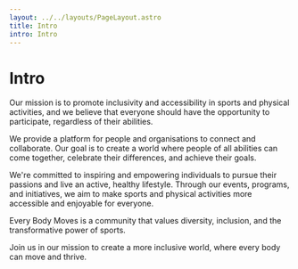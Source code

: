 ```yaml
---
layout: ../../layouts/PageLayout.astro
title: Intro
intro: Intro
---
```


# Intro

Our mission is to promote inclusivity and accessibility in sports and physical activities, and we believe that everyone should have the opportunity to participate, regardless of their abilities.

We provide a platform for people and organisations to connect and collaborate. Our goal is to create a world where people of all abilities can come together, celebrate their differences, and achieve their goals.

We're committed to inspiring and empowering individuals to pursue their passions and live an active, healthy lifestyle. Through our events, programs, and initiatives, we aim to make sports and physical activities more accessible and enjoyable for everyone.

Every Body Moves is a community that values diversity, inclusion, and the transformative power of sports. 

Join us in our mission to create a more inclusive world, where every body can move and thrive.